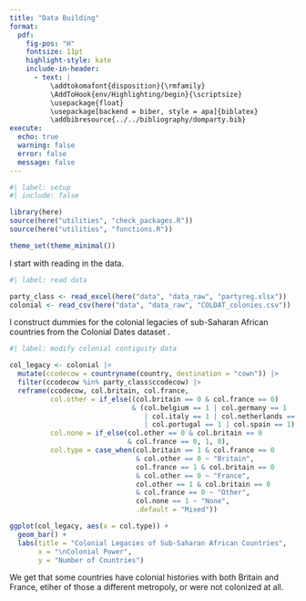 ```yaml
---
title: "Data Building"
format: 
  pdf:
    fig-pos: "H"
    fontsize: 11pt
    highlight-style: kate
    include-in-header:
      - text: |
          \addtokomafont{disposition}{\rmfamily} 
          \AddToHook{env/Highlighting/begin}{\scriptsize} 
          \usepackage{float} 
          \usepackage[backend = biber, style = apa]{biblatex}
          \addbibresource{../../bibliography/domparty.bib}
execute: 
  echo: true
  warning: false
  error: false
  message: false
---
```


```r
#| label: setup
#| include: false

library(here)
source(here("utilities", "check_packages.R"))
source(here("utilities", "functions.R"))

theme_set(theme_minimal())
```

I start with reading in the data.

```r
#| label: read data

party_class <- read_excel(here("data", "data_raw", "partyreg.xlsx"))
colonial <- read_csv(here("data", "data_raw", "COLDAT_colonies.csv"))
```

I construct dummies for the colonial legacies of sub-Saharan African countries from the Colonial Dates dataset \parencite{becker_colonial_2019}.

```r
#| label: modify colonial contiguity data

col_legacy <- colonial |> 
  mutate(ccodecow = countryname(country, destination = "cown")) |> 
  filter(ccodecow %in% party_class$ccodecow) |> 
  reframe(ccodecow, col.britain, col.france,
          col.other = if_else((col.britain == 0 & col.france == 0)
                              & (col.belgium == 1 | col.germany == 1
                                 | col.italy == 1 | col.netherlands == 1
                                 | col.portugal == 1 | col.spain == 1), 1, 0),
          col.none = if_else(col.other == 0 & col.britain == 0
                             & col.france == 0, 1, 0),
          col.type = case_when(col.britain == 1 & col.france == 0 
                               & col.other == 0 ~ "Britain",
                               col.france == 1 & col.britain == 0 
                               & col.other == 0 ~ "France",
                               col.other == 1 & col.britain == 0 
                               & col.france == 0 ~ "Other",
                               col.none == 1 ~ "None",
                               .default = "Mixed"))

ggplot(col_legacy, aes(x = col.type)) +
  geom_bar() +
  labs(title = "Colonial Legacies of Sub-Saharan African Countries",
       x = "\nColonial Power",
       y = "Number of Countries")
```

We get that some countries have colonial histories with both Britain and France, etiher of those a different metropoly, or were not colonized at all.
